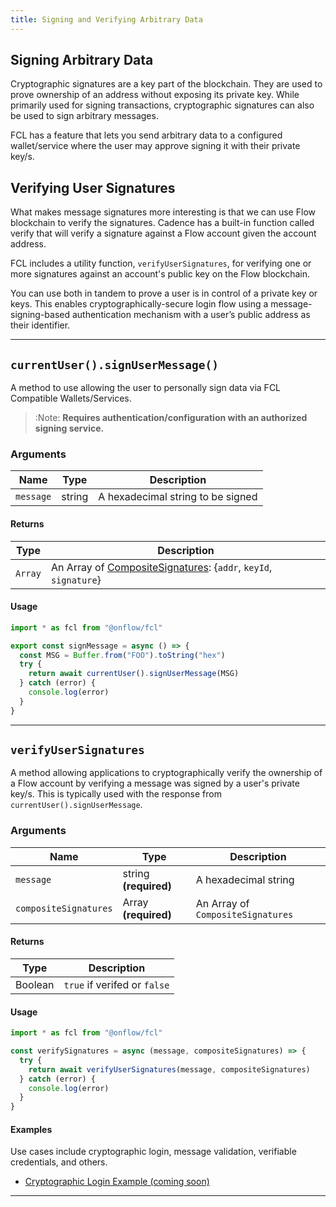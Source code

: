 ```yaml
---
title: Signing and Verifying Arbitrary Data
---
```


## Signing Arbitrary Data

Cryptographic signatures are a key part of the blockchain. They are used to prove ownership of an address without exposing its private key.
While primarily used for signing transactions, cryptographic signatures can also be used to sign arbitrary messages.

FCL has a feature that lets you send arbitrary data to a configured wallet/service where the
user may approve signing it with their private key/s.

## Verifying User Signatures

What makes message signatures more interesting is that we can use Flow blockchain to verify the signatures.
Cadence has a built-in function called verify that will verify a signature against a Flow account given the account address.

FCL includes a utility function, `verifyUserSignatures`, for verifying one or more signatures against an account's public key on the Flow blockchain.

You can use both in tandem to prove a user is in control of a private key or keys.
This enables cryptographically-secure login flow using a message-signing-based authentication mechanism
with a user’s public address as their identifier.

---

## `currentUser().signUserMessage()`

A method to use allowing the user to personally sign data via FCL Compatible Wallets/Services.

> :Note: **Requires authentication/configuration with an authorized signing service.**

### Arguments

| Name      | Type   | Description                       |
| --------- | ------ | --------------------------------- |
| `message` | string | A hexadecimal string to be signed |

#### Returns

| Type    | Description                                                                                                                                                                               |
| ------- | ----------------------------------------------------------------------------------------------------------------------------------------------------------------------------------------- |
| `Array` | An Array of [CompositeSignatures](https://github.com/onflow/flow-js-sdk/blob/master/packages/fcl/src/wallet-provider-spec/draft-v2.md#compositesignature): {`addr`, `keyId`, `signature`} |

#### Usage

```javascript
import * as fcl from "@onflow/fcl"

export const signMessage = async () => {
  const MSG = Buffer.from("FOO").toString("hex")
  try {
    return await currentUser().signUserMessage(MSG)
  } catch (error) {
    console.log(error)
  }
}
```

---

## `verifyUserSignatures`

A method allowing applications to cryptographically verify the ownership of a Flow account by verifying a message was signed by a user's private key/s. This is typically used with the response from `currentUser().signUserMessage`.

### Arguments

| Name                  | Type                  | Description                       |
| --------------------- | --------------------- | --------------------------------- |
| `message`             | string **(required)** | A hexadecimal string              |
| `compositeSignatures` | Array **(required)**  | An Array of `CompositeSignatures` |

#### Returns

| Type    | Description                  |
| ------- | ---------------------------- |
| Boolean | `true` if verifed or `false` |

#### Usage

```javascript
import * as fcl from "@onflow/fcl"

const verifySignatures = async (message, compositeSignatures) => {
  try {
    return await verifyUserSignatures(message, compositeSignatures)
  } catch (error) {
    console.log(error)
  }
}
```

#### Examples

Use cases include cryptographic login, message validation, verifiable credentials, and others.

- [Cryptographic Login Example (coming soon)](#)

---
